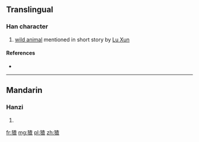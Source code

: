 ==Translingual==

===Han character===
{{Han char|rn=94|rad=犬|as=09|sn=12|four=|canj=KHDAM}}

# [[wild animal]] mentioned in short story by [[w:Lu Xun|Lu Xun]]

====References====
* {{Han ref|kx=0716.051|hdz=21356.110|uh=7339|ud=29497}}

----

==Mandarin==

===Hanzi===
{{cmn-hanzi|pin=[[zhā]] ([[zha1]])|wg=cha<sup>1</sup>}}

# {{defn|lang=cmn|sort=犬09}}

[[fr:猹]]
[[mg:猹]]
[[pl:猹]]
[[zh:猹]]